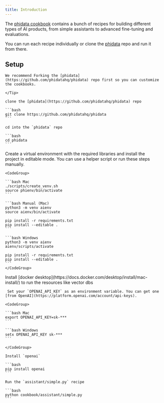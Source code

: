 ```yaml
---
title: Introduction
---
```


The [phidata cookbook](https://github.com/phidatahq/phidata/tree/main/cookbook) contains a bunch of recipes for building different types of AI products, from simple assistants to advanced fine-tuning and evaluations.

You can run each recipe individually or clone the [phidata](https://github.com/phidatahq/phidata) repo and run it from there.

## Setup

<Steps>
  <Step title="Fork & clone the phidata repo">
    <Tip>

    We recommend Forking the [phidata](https://github.com/phidatahq/phidata) repo first so you can customize the cookbooks.

    </Tip>

    clone the [phidata](https://github.com/phidatahq/phidata) repo

    ```bash
    git clone https://github.com/phidatahq/phidata
    ```

    cd into the `phidata` repo

    ```bash
    cd phidata
    ```

  </Step>
  <Step title="Create a virtual environment">
    Create a virtual environment with the required libraries and install the project in editable mode. You can use a helper script or run these steps manually.

    <CodeGroup>

    ```bash Mac
    ./scripts/create_venv.sh
    source phienv/bin/activate
    ```

    ```bash Manual (Mac)
    python3 -m venv aienv
    source aienv/bin/activate

    pip install -r requirements.txt
    pip install --editable .
    ```

    ```bash Windows
    python3 -m venv aienv
    aienv/scripts/activate

    pip install -r requirements.txt
    pip install --editable .
    ```
    </CodeGroup>

  </Step>
  <Step title="Install docker">
    Install [docker desktop](https://docs.docker.com/desktop/install/mac-install/) to run the resources like vector dbs
  </Step>
  <Step title="Set your OpenAI key">

     Set your `OPENAI_API_KEY` as an environment variable. You can get one [from OpenAI](https://platform.openai.com/account/api-keys).

    <CodeGroup>

    ```bash Mac
    export OPENAI_API_KEY=sk-***
    ```

    ```bash Windows
    setx OPENAI_API_KEY sk-***
    ```

    </CodeGroup>

  </Step>
  <Step title="Run a recipe">

    Install `openai`

    ```bash
    pip install openai
    ```

    Run the `assistant/simple.py` recipe

    ```bash
    python cookbook/assistant/simple.py
    ```

  </Step>
</Steps>
